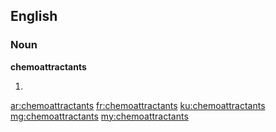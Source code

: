 ==English==

===Noun===
'''chemoattractants'''

# {{plural of|chemoattractant}}

[[ar:chemoattractants]]
[[fr:chemoattractants]]
[[ku:chemoattractants]]
[[mg:chemoattractants]]
[[my:chemoattractants]]